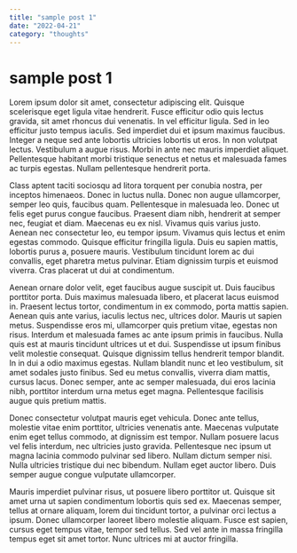 ```yaml
---
title: "sample post 1"
date: "2022-04-21"
category: "thoughts"
---
```



<Layout>
<PostLayout>

# sample post 1

Lorem ipsum dolor sit amet, consectetur adipiscing elit. Quisque scelerisque eget ligula vitae hendrerit. Fusce efficitur odio quis lectus gravida, sit amet rhoncus dui venenatis. In vel efficitur ligula. Sed in leo efficitur justo tempus iaculis. Sed imperdiet dui et ipsum maximus faucibus. Integer a neque sed ante lobortis ultricies lobortis ut eros. In non volutpat lectus. Vestibulum a augue risus. Morbi in ante nec mauris imperdiet aliquet. Pellentesque habitant morbi tristique senectus et netus et malesuada fames ac turpis egestas. Nullam pellentesque hendrerit porta.

Class aptent taciti sociosqu ad litora torquent per conubia nostra, per inceptos himenaeos. Donec in luctus nulla. Donec non augue ullamcorper, semper leo quis, faucibus quam. Pellentesque in malesuada leo. Donec ut felis eget purus congue faucibus. Praesent diam nibh, hendrerit at semper nec, feugiat et diam. Maecenas eu ex nisl. Vivamus quis varius justo. Aenean nec consectetur leo, eu tempor ipsum. Vivamus quis lectus et enim egestas commodo. Quisque efficitur fringilla ligula. Duis eu sapien mattis, lobortis purus a, posuere mauris. Vestibulum tincidunt lorem ac dui convallis, eget pharetra metus pulvinar. Etiam dignissim turpis et euismod viverra. Cras placerat ut dui at condimentum.

Aenean ornare dolor velit, eget faucibus augue suscipit ut. Duis faucibus porttitor porta. Duis maximus malesuada libero, et placerat lacus euismod in. Praesent lectus tortor, condimentum in ex commodo, porta mattis sapien. Aenean quis ante varius, iaculis lectus nec, ultrices dolor. Mauris ut sapien metus. Suspendisse eros mi, ullamcorper quis pretium vitae, egestas non risus. Interdum et malesuada fames ac ante ipsum primis in faucibus. Nulla quis est at mauris tincidunt ultrices ut et dui. Suspendisse ut ipsum finibus velit molestie consequat. Quisque dignissim tellus hendrerit tempor blandit. In in dui a odio maximus egestas. Nullam blandit nunc et leo vestibulum, sit amet sodales justo finibus. Sed eu metus convallis, viverra diam mattis, cursus lacus. Donec semper, ante ac semper malesuada, dui eros lacinia nibh, porttitor interdum urna metus eget magna. Pellentesque facilisis augue quis pretium mattis.

Donec consectetur volutpat mauris eget vehicula. Donec ante tellus, molestie vitae enim porttitor, ultricies venenatis ante. Maecenas vulputate enim eget tellus commodo, at dignissim est tempor. Nullam posuere lacus vel felis interdum, nec ultricies justo gravida. Pellentesque nec ipsum ut magna lacinia commodo pulvinar sed libero. Nullam dictum semper nisi. Nulla ultricies tristique dui nec bibendum. Nullam eget auctor libero. Duis semper augue congue vulputate ullamcorper.

Mauris imperdiet pulvinar risus, ut posuere libero porttitor ut. Quisque sit amet urna ut sapien condimentum lobortis quis sed ex. Maecenas semper, tellus at ornare aliquam, lorem dui tincidunt tortor, a pulvinar orci lectus a ipsum. Donec ullamcorper laoreet libero molestie aliquam. Fusce est sapien, cursus eget tempus vitae, tempor sed tellus. Sed vel ante in massa fringilla tempus eget sit amet tortor. Nunc ultrices mi at auctor fringilla.

</PostLayout>
</Layout>
